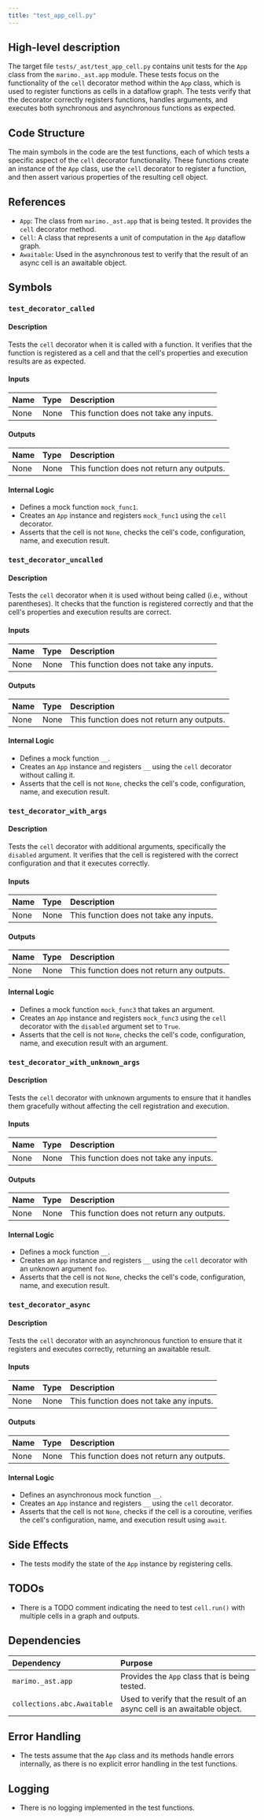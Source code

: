 ```yaml
---
title: "test_app_cell.py"
---
```


## High-level description

The target file `tests/_ast/test_app_cell.py` contains unit tests for the `App` class from the `marimo._ast.app` module. These tests focus on the functionality of the `cell` decorator method within the `App` class, which is used to register functions as cells in a dataflow graph. The tests verify that the decorator correctly registers functions, handles arguments, and executes both synchronous and asynchronous functions as expected.

## Code Structure

The main symbols in the code are the test functions, each of which tests a specific aspect of the `cell` decorator functionality. These functions create an instance of the `App` class, use the `cell` decorator to register a function, and then assert various properties of the resulting cell object.

## References

- `App`: The class from `marimo._ast.app` that is being tested. It provides the `cell` decorator method.
- `Cell`: A class that represents a unit of computation in the `App` dataflow graph.
- `Awaitable`: Used in the asynchronous test to verify that the result of an async cell is an awaitable object.

## Symbols

### `test_decorator_called`
#### Description
Tests the `cell` decorator when it is called with a function. It verifies that the function is registered as a cell and that the cell's properties and execution results are as expected.

#### Inputs
| Name | Type | Description |
|:-----|:-----|:------------|
| None | None | This function does not take any inputs. |

#### Outputs
| Name | Type | Description |
|:-----|:-----|:------------|
| None | None | This function does not return any outputs. |

#### Internal Logic
- Defines a mock function `mock_func1`.
- Creates an `App` instance and registers `mock_func1` using the `cell` decorator.
- Asserts that the cell is not `None`, checks the cell's code, configuration, name, and execution result.

### `test_decorator_uncalled`
#### Description
Tests the `cell` decorator when it is used without being called (i.e., without parentheses). It checks that the function is registered correctly and that the cell's properties and execution results are correct.

#### Inputs
| Name | Type | Description |
|:-----|:-----|:------------|
| None | None | This function does not take any inputs. |

#### Outputs
| Name | Type | Description |
|:-----|:-----|:------------|
| None | None | This function does not return any outputs. |

#### Internal Logic
- Defines a mock function `__`.
- Creates an `App` instance and registers `__` using the `cell` decorator without calling it.
- Asserts that the cell is not `None`, checks the cell's code, configuration, name, and execution result.

### `test_decorator_with_args`
#### Description
Tests the `cell` decorator with additional arguments, specifically the `disabled` argument. It verifies that the cell is registered with the correct configuration and that it executes correctly.

#### Inputs
| Name | Type | Description |
|:-----|:-----|:------------|
| None | None | This function does not take any inputs. |

#### Outputs
| Name | Type | Description |
|:-----|:-----|:------------|
| None | None | This function does not return any outputs. |

#### Internal Logic
- Defines a mock function `mock_func3` that takes an argument.
- Creates an `App` instance and registers `mock_func3` using the `cell` decorator with the `disabled` argument set to `True`.
- Asserts that the cell is not `None`, checks the cell's code, configuration, name, and execution result with an argument.

### `test_decorator_with_unknown_args`
#### Description
Tests the `cell` decorator with unknown arguments to ensure that it handles them gracefully without affecting the cell registration and execution.

#### Inputs
| Name | Type | Description |
|:-----|:-----|:------------|
| None | None | This function does not take any inputs. |

#### Outputs
| Name | Type | Description |
|:-----|:-----|:------------|
| None | None | This function does not return any outputs. |

#### Internal Logic
- Defines a mock function `__`.
- Creates an `App` instance and registers `__` using the `cell` decorator with an unknown argument `foo`.
- Asserts that the cell is not `None`, checks the cell's code, configuration, name, and execution result.

### `test_decorator_async`
#### Description
Tests the `cell` decorator with an asynchronous function to ensure that it registers and executes correctly, returning an awaitable result.

#### Inputs
| Name | Type | Description |
|:-----|:-----|:------------|
| None | None | This function does not take any inputs. |

#### Outputs
| Name | Type | Description |
|:-----|:-----|:------------|
| None | None | This function does not return any outputs. |

#### Internal Logic
- Defines an asynchronous mock function `__`.
- Creates an `App` instance and registers `__` using the `cell` decorator.
- Asserts that the cell is not `None`, checks if the cell is a coroutine, verifies the cell's configuration, name, and execution result using `await`.

## Side Effects

- The tests modify the state of the `App` instance by registering cells.

## TODOs

- There is a TODO comment indicating the need to test `cell.run()` with multiple cells in a graph and outputs.

## Dependencies

| Dependency | Purpose |
|:-----------|:--------|
| `marimo._ast.app` | Provides the `App` class that is being tested. |
| `collections.abc.Awaitable` | Used to verify that the result of an async cell is an awaitable object. |

## Error Handling

- The tests assume that the `App` class and its methods handle errors internally, as there is no explicit error handling in the test functions.

## Logging

- There is no logging implemented in the test functions.